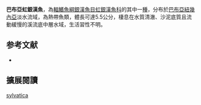{{Speciesbox
| name = 巴布亞虹銀漢魚
| image = 
| image_width = 250px
| status = NE
| status_system = IUCN3.1
| genus = Melanotaenia
| species = sylvatica
| authority = [[Allen|Allen]], 1997
| synonyms = 
}}
'''巴布亞虹銀漢魚'''，為[[輻鰭魚綱|輻鰭魚綱]][[銀漢魚目|銀漢魚目]][[虹銀漢魚科|虹銀漢魚科]]的其中一[[種|種]]，分布於[[巴布亞紐幾內亞|巴布亞紐幾內亞]]淡水流域，為熱帶魚類，體長可達5.5公分，棲息在水質清澈、沙泥底質且流動緩慢的溪流底中層水域，生活習性不明。
==参考文献==
*{{FishBase_species|genus=Melanotaenia|species=sylvatica|year=2016|month=5}}

== 擴展閱讀 ==
{{refbegin}}
{{wikispecies-inline|Melanotaenia sylvatica|巴布亞虹銀漢魚}}
{{refend}}
{{Taxonbar|from=Q5610036}}

[[Category:虹銀漢魚屬|sylvatica]]


{{魚類小作品}}